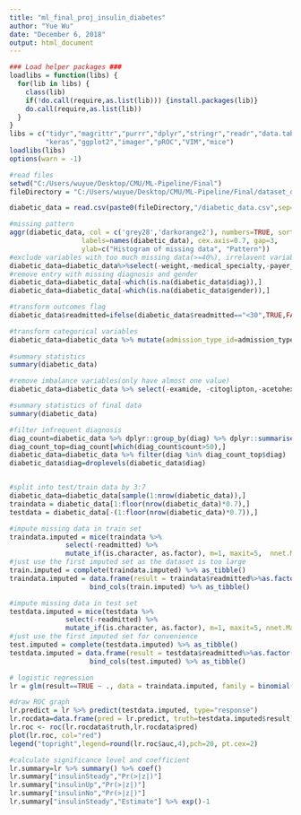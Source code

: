 ---
title: "ml_final_proj_insulin_diabetes"
author: "Yue Wu"
date: "December 6, 2018"
output: html_document
---

```{r,cache=TRUE,message=FALSE,warnings=FALSE}
### Load helper packages ###
loadlibs = function(libs) {
  for(lib in libs) {
    class(lib)
    if(!do.call(require,as.list(lib))) {install.packages(lib)}
    do.call(require,as.list(lib))
  }
}
libs = c("tidyr","magrittr","purrr","dplyr","stringr","readr","data.table",
         "keras","ggplot2","imager","pROC","VIM","mice")
loadlibs(libs)
options(warn = -1)
```


```{r}
#read files
setwd("C:/Users/wuyue/Desktop/CMU/ML-Pipeline/Final")
fileDirectory = "C:/Users/wuyue/Desktop/CMU/ML-Pipeline/Final/dataset_diabetes"

diabetic_data = read.csv(paste0(fileDirectory,"/diabetic_data.csv",sep=""),na.strings = c("?","Unknown/Invalid"))
```

```{r,cache=TRUE}
#missing pattern
aggr(diabetic_data, col = c('grey28','darkorange2'), numbers=TRUE, sortVars=TRUE, 
                  labels=names(diabetic_data), cex.axis=0.7, gap=3, 
                  ylab=c("Histogram of missing data", "Pattern"))
#exclude variables with too much missing data(>=40%), irrelavent variables and unreasonable indicators
diabetic_data=diabetic_data%>%select(-weight,-medical_specialty,-payer_code,-encounter_id,-patient_nbr,-admission_source_id, -change)
#remove entry with missing diagnosis and gender
diabetic_data=diabetic_data[-which(is.na(diabetic_data$diag)),]
diabetic_data=diabetic_data[-which(is.na(diabetic_data$gender)),]

#transform outcomes flag
diabetic_data$readmitted=ifelse(diabetic_data$readmitted=="<30",TRUE,FALSE)

#transform categorical variables
diabetic_data=diabetic_data %>% mutate(admission_type_id=admission_type_id %>% as.factor()) %>% mutate(discharge_disposition_id=discharge_disposition_id %>% as.factor())
  
#summary statistics
summary(diabetic_data)

#remove imbalance variables(only have almost one value)
diabetic_data=diabetic_data %>% select(-examide, -citoglipton,-acetohexamide,-troglitazone,-tolazamide,-glimepiride.pioglitazone, -metformin.rosiglitazone,-metformin.pioglitazone，-chlorpropamide,-tolbutamide,-miglitol,-glyburide.metformin,-glipizide.metformin,-acarbose)

#summary statistics of final data
summary(diabetic_data)

#filter infrequent diagnosis
diag_count=diabetic_data %>% dplyr::group_by(diag) %>% dplyr::summarise(count=n()) %>% as.data.frame()
diag_count_top=diag_count[which(diag_count$count>50),]
diabetic_data=diabetic_data %>% filter(diag %in% diag_count_top$diag)
diabetic_data$diag=droplevels(diabetic_data$diag)


#split into test/train data by 3:7
diabetic_data=diabetic_data[sample(1:nrow(diabetic_data)),]
traindata = diabetic_data[1:floor(nrow(diabetic_data)*0.7),]
testdata = diabetic_data[-(1:floor(nrow(diabetic_data)*0.7)),]

#impute missing data in train set
traindata.imputed = mice(traindata %>% 
              select(-readmitted) %>% 
              mutate_if(is.character, as.factor), m=1, maxit=5,  nnet.MaxNWts = 10000) 
#just use the first imputed set as the dataset is too large
train.imputed = complete(traindata.imputed) %>% as_tibble()
traindata.imputed = data.frame(result = traindata$readmitted%>%as.factor())%>%
                    bind_cols(train.imputed) %>% as_tibble()

#impute missing data in test set
testdata.imputed = mice(testdata %>% 
              select(-readmitted) %>% 
              mutate_if(is.character, as.factor), m=1, maxit=5, nnet.MaxNWts=10000)
#just use the first imputed set for convenience
test.imputed = complete(testdata.imputed) %>% as_tibble()
testdata.imputed = data.frame(result = testdata$readmitted%>%as.factor())%>%
                    bind_cols(test.imputed) %>% as_tibble()
```

```{r}
# logistic regression
lr = glm(result==TRUE ~ ., data = traindata.imputed, family = binomial("logit"))

#draw ROC graph
lr.predict = lr %>% predict(testdata.imputed, type="response")
lr.rocdata=data.frame(pred = lr.predict, truth=testdata.imputed$result)
lr.roc <- roc(lr.rocdata$truth,lr.rocdata$pred)
plot(lr.roc, col="red")
legend("topright",legend=round(lr.roc$auc,4),pch=20, pt.cex=2)

#calculate significance level and coefficient
lr.summary=lr %>% summary() %>% coef() 
lr.summary["insulinSteady","Pr(>|z|)"]
lr.summary["insulinUp","Pr(>|z|)"]
lr.summary["insulinNo","Pr(>|z|)"]
lr.summary["insulinSteady","Estimate"] %>% exp()-1

```

